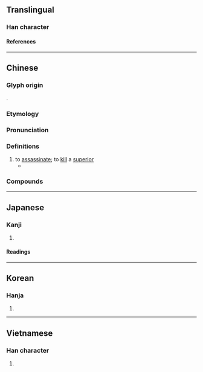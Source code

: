 {{also|弑}}
{{character info}}
==Translingual==

===Han character===
{{Han char|rn=56|rad=弋|as=10|sn=13|four=43940|canj=KCIPM,KDIPM,XKDIP|ids=⿰𣏂式}}

====References====
{{Han ref|kx=0355.141|dj=0671.180|hdz=10559.190|uh=5F12}}

----

==Chinese==
{{zh-forms|s=弑}}

===Glyph origin===
{{Han etym}}
{{Han compound|ls=psc|殺|式|c1=s|abb1=1|t1=to kill|c2=p}}.

===Etymology===
{{rfe|zh}}

===Pronunciation===
{{zh-pron
|m=shì
|c=si3
|h=pfs=
|md=
|mn=sì
|w=
|mc=y
|oc=y
|cat=v
}}

===Definitions===
{{zh-hanzi}}

# to [[assassinate]]; to [[kill]] a [[superior]]
#* {{zh-x|因為 律法 不是 為 義人 設立 的，乃是 為 不法 和 不服 的，不 虔誠 和 犯罪 的，不 聖潔 和 戀 世俗 的，弒 父母 和 殺人 的|Knowing this, that the law is not made for a righteous man, but for the lawless and disobedient, for the ungodly and for sinners, for unholy and profane, for '''murder'''ers of fathers and '''murder'''ers of mothers, for manslayers|ref={{w2|zh|和合本|新標點和合本}} ([[w:Chinese Union Version|Chinese Union Version with New Punctuation]]), {{lang|zh|提摩太前書}} (1 Timothy) 1:9}}

===Compounds===
{{zh-der|弒君|弒神|滅國弒君|篡弒|劫弒|屠弒|弒虐|弒逆|放弒|烝弒|畔弒|陳恒弒君|鴆弒}}

----

==Japanese==

===Kanji===
{{ja-kanji|grade=|rs=弋10}}

# {{rfdef|ja|sort=弋10}}

====Readings====
{{ja-readings
|goon=し
|kanon=し
|kanyoon=し.い
|kun=ころ-す
}}

----

==Korean==

===Hanja===
{{ko-hanja|시}}

# {{rfdef|ko|sort=弋10}}

----

==Vietnamese==

===Han character===
{{vi-readings|rs=弋10|reading=thí}}

# {{rfdef|vi|sort=弋10}}